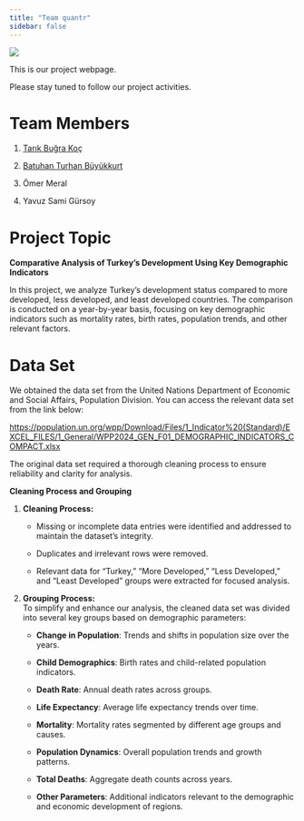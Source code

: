 ```yaml
---
title: "Team quantr"
sidebar: false 
---
```


![](images/aiworldmap.jpeg)

This is our project webpage.

Please stay tuned to follow our project activities.

# Team Members

1.  [Tarık Buğra Koç](https://github.com/emu-hacettepe-analytics/emu430-fall2024-tarikbugrakoc)

2.  [Batuhan Turhan Büyükkurt](https://github.com/emu-hacettepe-analytics/emu430-fall2024-btbuyukkurt)

3.  Ömer Meral

4.  Yavuz Sami Gürsoy

# Project Topic

**Comparative Analysis of Turkey's Development Using Key Demographic Indicators**

In this project, we analyze Turkey's development status compared to more developed, less developed, and least developed countries. The comparison is conducted on a year-by-year basis, focusing on key demographic indicators such as mortality rates, birth rates, population trends, and other relevant factors.

# Data Set

We obtained the data set from the United Nations Department of Economic and Social Affairs, Population Division. You can access the relevant data set from the link below:

<https://population.un.org/wpp/Download/Files/1_Indicator%20(Standard)/EXCEL_FILES/1_General/WPP2024_GEN_F01_DEMOGRAPHIC_INDICATORS_COMPACT.xlsx>

The original data set required a thorough cleaning process to ensure reliability and clarity for analysis.

**Cleaning Process and Grouping**

1.  **Cleaning Process:**

    -   Missing or incomplete data entries were identified and addressed to maintain the dataset's integrity.

    -   Duplicates and irrelevant rows were removed.

    -   Relevant data for "Turkey," "More Developed," "Less Developed," and "Least Developed" groups were extracted for focused analysis.

2.  **Grouping Process:**\
    To simplify and enhance our analysis, the cleaned data set was divided into several key groups based on demographic parameters:

    -   **Change in Population**: Trends and shifts in population size over the years.

    -   **Child Demographics**: Birth rates and child-related population indicators.

    -   **Death Rate**: Annual death rates across groups.

    -   **Life Expectancy**: Average life expectancy trends over time.

    -   **Mortality**: Mortality rates segmented by different age groups and causes.

    -   **Population Dynamics**: Overall population trends and growth patterns.

    -   **Total Deaths**: Aggregate death counts across years.

    -   **Other Parameters**: Additional indicators relevant to the demographic and economic development of regions.
